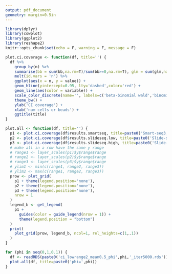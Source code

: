```yaml
---
output: pdf_document
geometry: margin=0.5in
---
```


```r
library(dplyr)
library(cowplot)
library(ggplot2)
library(reshape2)
knitr::opts_chunk$set(echo = F, warning = F, message = F)
```

```r
plot.ci.coverage <- function(df, title='') {
  df %>%
    group_by(n) %>%
    summarise(bb = sum(bb,na.rm=T)/sum(bb>=0,na.rm=T), glm = sum(glm,na.rm=T)/sum(glm>=0,na.rm=T), quasi = sum(quasi,na.rm=T)/sum(quasi>=0,na.rm=T)) %>%
    melt(id.vars = 'n') %>%
    ggplot(aes(x = n, y = value)) +
    geom_hline(yintercept=0.95, lty='dashed',color='red') +
    geom_line(aes(color = variable)) +
    scale_color_discrete(name='', labels=c('beta-binomial wald','binomial wald','quasibinomial wald')) +
    theme_bw() +
    ylab('CI coverage') +
    xlab('num cells or beads') +
    ggtitle(title)
}

plot.all <- function(df, title='') {
  p1 <- plot.ci.coverage(df$results.smartseq, title=paste0('Smart-seq3, ',title))
  p2 <- plot.ci.coverage(df$results.slideseq.low, title=paste0('Slide-seq Low, ',title))
  p3 <- plot.ci.coverage(df$results.slideseq.high, title=paste0('Slide-seq High, ',title))
  # make all in a row have the same y range
  # range1 <- layer_scales(p1)$y$range$range
  # range2 <- layer_scales(p2)$y$range$range
  # range3 <- layer_scales(p3)$y$range$range
  # ylim1 <- min(c(range1, range2, range3))
  # ylim2 <- max(c(range1, range2, range3))
  prow <- plot_grid(
    p1 + theme(legend.position='none'),
    p2 + theme(legend.position='none'),
    p3 + theme(legend.position='none'),
    nrow = 1
  )
  legend_b <- get_legend(
    p1 + 
      guides(color = guide_legend(nrow = 1)) +
      theme(legend.position = "bottom")
  )
  print(
    plot_grid(prow, legend_b, ncol=1, rel_heights=c(1,.1))
  )
}
```

```r
for (phi in seq(0,1,0.1)) {
  df <- readRDS(paste0('ci_lowrange2_mean0.5_phi',phi,'_iter5000.rds'))
  plot.all(df, title=paste0('phi=',phi))
}
```
